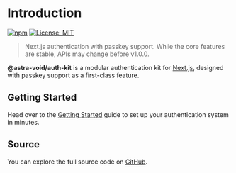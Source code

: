 # Introduction

[![npm](https://img.shields.io/npm/v/@astra-void/auth-kit)](https://www.npmjs.com/package/@astra-void/auth-kit)
[![License: MIT](https://img.shields.io/badge/license-MIT-blue.svg)](LICENSE)

> Next.js authentication with passkey support.
> While the core features are stable, APIs may change before v1.0.0.

**@astra-void/auth-kit** is a modular authentication kit for [Next.js](https://nextjs.org), designed with passkey support as a first-class feature.

## Getting Started

Head over to the [Getting Started](./auth-kit/getting-started) guide to set up your authentication system in minutes.

## Source

You can explore the full source code on [GitHub](https://github.com/astra-void/auth-kit).